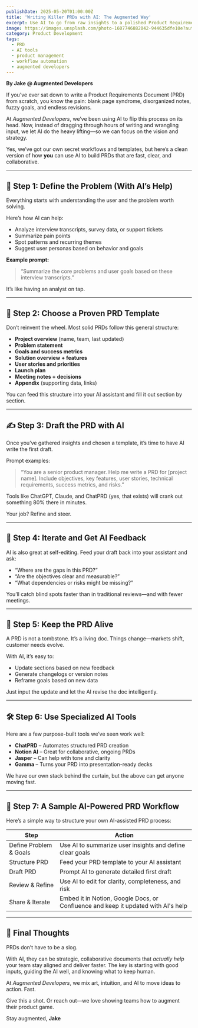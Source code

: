 ```yaml
---
publishDate: 2025-05-20T01:00:00Z
title: 'Writing Killer PRDs with AI: The Augmented Way'
excerpt: Use AI to go from raw insights to a polished Product Requirements Document (PRD) without getting bogged down in the process.
image: https://images.unsplash.com/photo-1607746882042-944635dfe10e?auto=format&fit=crop&w=1500&q=80
category: Product Development
tags:
  - PRD
  - AI tools
  - product management
  - workflow automation
  - augmented developers
---
```


**By Jake @ Augmented Developers**

If you’ve ever sat down to write a Product Requirements Document (PRD) from scratch, you know the pain: blank page syndrome, disorganized notes, fuzzy goals, and endless revisions.

At _Augmented Developers_, we’ve been using AI to flip this process on its head. Now, instead of dragging through hours of writing and wrangling input, we let AI do the heavy lifting—so we can focus on the vision and strategy.

Yes, we’ve got our own secret workflows and templates, but here’s a clean version of how **you** can use AI to build PRDs that are fast, clear, and collaborative.

---

## 🧭 Step 1: Define the Problem (With AI’s Help)

Everything starts with understanding the user and the problem worth solving.

Here’s how AI can help:

- Analyze interview transcripts, survey data, or support tickets
- Summarize pain points
- Spot patterns and recurring themes
- Suggest user personas based on behavior and goals

**Example prompt:**

> “Summarize the core problems and user goals based on these interview transcripts.”

It’s like having an analyst on tap.

---

## 🧱 Step 2: Choose a Proven PRD Template

Don’t reinvent the wheel. Most solid PRDs follow this general structure:

- **Project overview** (name, team, last updated)
- **Problem statement**
- **Goals and success metrics**
- **Solution overview + features**
- **User stories and priorities**
- **Launch plan**
- **Meeting notes + decisions**
- **Appendix** (supporting data, links)

You can feed this structure into your AI assistant and fill it out section by section.

---

## ✍️ Step 3: Draft the PRD with AI

Once you’ve gathered insights and chosen a template, it’s time to have AI write the first draft.

Prompt examples:

> “You are a senior product manager. Help me write a PRD for [project name]. Include objectives, key features, user stories, technical requirements, success metrics, and risks.”

Tools like ChatGPT, Claude, and ChatPRD (yes, that exists) will crank out something 80% there in minutes.

Your job? Refine and steer.

---

## 🔁 Step 4: Iterate and Get AI Feedback

AI is also great at self-editing. Feed your draft back into your assistant and ask:

- “Where are the gaps in this PRD?”
- “Are the objectives clear and measurable?”
- “What dependencies or risks might be missing?”

You’ll catch blind spots faster than in traditional reviews—and with fewer meetings.

---

## 🔄 Step 5: Keep the PRD Alive

A PRD is not a tombstone. It’s a living doc. Things change—markets shift, customer needs evolve.

With AI, it’s easy to:

- Update sections based on new feedback
- Generate changelogs or version notes
- Reframe goals based on new data

Just input the update and let the AI revise the doc intelligently.

---

## 🛠 Step 6: Use Specialized AI Tools

Here are a few purpose-built tools we’ve seen work well:

- **ChatPRD** – Automates structured PRD creation
- **Notion AI** – Great for collaborative, ongoing PRDs
- **Jasper** – Can help with tone and clarity
- **Gamma** – Turns your PRD into presentation-ready decks

We have our own stack behind the curtain, but the above can get anyone moving fast.

---

## 🚀 Step 7: A Sample AI-Powered PRD Workflow

Here’s a simple way to structure your own AI-assisted PRD process:

| Step                   | Action                                                                            |
| ---------------------- | --------------------------------------------------------------------------------- |
| Define Problem & Goals | Use AI to summarize user insights and define clear goals                          |
| Structure PRD          | Feed your PRD template to your AI assistant                                       |
| Draft PRD              | Prompt AI to generate detailed first draft                                        |
| Review & Refine        | Use AI to edit for clarity, completeness, and risk                                |
| Share & Iterate        | Embed it in Notion, Google Docs, or Confluence and keep it updated with AI's help |

---

## 🧪 Final Thoughts

PRDs don’t have to be a slog.

With AI, they can be strategic, collaborative documents that _actually help_ your team stay aligned and deliver faster. The key is starting with good inputs, guiding the AI well, and knowing what to keep human.

At _Augmented Developers_, we mix art, intuition, and AI to move ideas to action. Fast.

Give this a shot. Or reach out—we love showing teams how to augment their product game.

Stay augmented,
**Jake**
